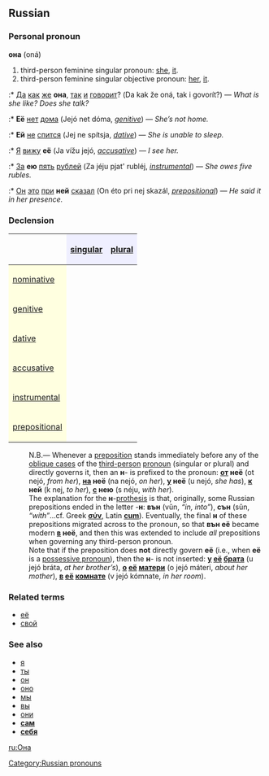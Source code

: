 ==Russian==
[[Category:Russian pronouns]]
===Personal pronoun===
'''она''' (oná)

# third-person feminine singular pronoun: [[she]], [[it]].
# third-person feminine singular objective pronoun: [[her]], [[it]].
:* [[Да]] [[как]] [[же]] '''она''', [[так]] [[и]] [[говорить|говорит]]? (Da kak že oná, tak i govorít?) — ''What is she like? Does she talk?''
:* '''Её''' [[нет]] [[дом|дома]] (Jejó net dóma, ''[[genitive]]'') — ''She’s not home.''
:* '''Ей''' [[не]] [[спать|спится]] (Jej ne spítsja, ''[[dative]]'') — ''She is unable to sleep.''
:* [[Я]] [[видеть|вижу]] '''её''' (Ja vížu jejó, ''[[accusative]]'') — ''I see her.''
:* [[За]] '''ею''' [[пять]] [[рубль|рублей]] (Za jéju pjat' rubléj, ''[[instrumental]]'') — ''She owes five rubles.''
:* [[Он]] [[этот|это]] [[при]] '''ней''' [[говорить|сказал]] (On éto pri nej skazál, ''[[prepositional]]'') — ''He said it in her presence.''

===Declension===

{| border="1" cellpadding="4" cellspacing="0"
!
! style="background-color: #EFEFFF" align="center"|[[singular]]
! style="background-color: #EFEFFF" align="center"|[[plural]]
|-
! style="background-color: #FFFFE0" align="left"|[[nominative case|nominative]]
| align="center"|{{Unicode|она́}}
| align="center"|{{Unicode|они́}}
|-
! style="background-color: #FFFFE0" align="left"|[[genitive case|genitive]]
| align="center"|{{Unicode|её}}
| align="center"|{{Unicode|их}}
|-
! style="background-color: #FFFFE0" align="left"|[[dative case|dative]]
| align="center"|{{Unicode|ей}}
| align="center"|{{Unicode|им}}
|-
! style="background-color: #FFFFE0" align="left"|[[accusative case|accusative]]
| align="center"|{{Unicode|её}}
| align="center"|{{Unicode|их}}
|-
! style="background-color: #FFFFE0" align="left"|[[instrumental case|instrumental]]
| align="center"|{{Unicode|е́ю / ей}}
| align="center"|{{Unicode|и́ми}}
|-
! style="background-color: #FFFFE0" align="left"|[[prepositional case|prepositional]]
| align="center"|{{Unicode|о не́й}}
| align="center"|{{Unicode|о ни́х}}
|}


:N.B.— Whenever a [[preposition]] stands immediately before any of the [[oblique case]]s of the [[third-person]] [[pronoun]] (singular or plural) and directly governs it, then an '''н'''- is prefixed to the pronoun: '''[[от]] неё''' (ot nejó, ''from her''), '''[[на]] неё''' (na nejó, ''on her''), '''[[у]] неё''' (u nejó, ''she has''), '''[[к]] ней''' (k nej, ''to her''), '''[[с]] нею''' (s néju, ''with her'').
:The explanation for the '''н'''-[[prothesis]] is that, originally, some Russian prepositions ended in the letter -'''н''': '''вън''' (vŭn, ''“in, into”''), '''сън''' (sŭn, ''“with”''...cf. Greek '''[[σύν]]''', Latin '''[[cum]]'''). Eventually, the final '''н''' of these prepositions migrated across to the pronoun, so that '''вън её''' became modern '''[[в]] неё''', and then this was extended to include ''all'' prepositions when governing any third-person pronoun.
:Note that if the preposition does '''not''' directly govern '''её''' (i.e., when '''её''' is a [[possessive pronoun]]), then the '''н'''- is not inserted: '''[[у]] [[её]] [[брат|брата]]''' (u jejó bráta, ''at her brother’s''), '''[[о]] [[её]] [[мать|матери]]''' (o jejó máteri, ''about her mother''), '''[[в]] [[её]] [[комната|комнате]]''' (v jejó kómnate, ''in her room'').

===Related terms===
*[[её]]
*[[свой]]

===See also===
*[[я]]
*[[ты]]
*[[он]]
*[[оно]]
*[[мы]]
*[[вы]]
*[[они]]
*'''[[сам]]'''
*'''[[себя]]'''

[[ru:Она]]